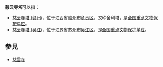 '''慈云寺塔'''可以指：
*[[慈云寺塔_(赣州)|慈云寺塔 (赣州)]]，位于江西省[[赣州市|赣州市]][[章贡区|章贡区]]，又称舍利塔，是[[全国重点文物保护单位|全国重点文物保护单位]]。
*[[慈云寺塔_(吴江)|慈云寺塔 (吴江)]]，位于江苏省[[苏州市|苏州市]][[吴江区|吴江区]]，是[[全国重点文物保护单位|全国重点文物保护单位]]。

==參見==
*[[慈雲寺|慈雲寺]]

{{disambig|Ci|Cat=四字佛寺消歧義|C}}
